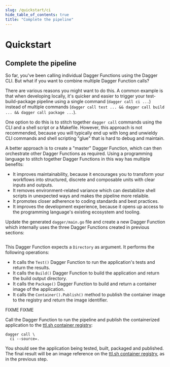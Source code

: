 ```yaml
---
slug: /quickstart/ci
hide_table_of_contents: true
title: "Complete the pipeline"
---
```


# Quickstart

## Complete the pipeline

So far, you've been calling individual Dagger Functions using the Dagger CLI. But what if you want to combine multiple Dagger Function calls?

There are various reasons you might want to do this. A common example is that when developing locally, it's quicker and easier to trigger your test-build-package pipeline using a single command (`dagger call ci ...`) instead of multiple commands (`dagger call test ... && dagger call build ... && dagger call package ...`).

One option to do this is to stitch together `dagger call` commands using the CLI and a shell script or a Makefile. However, this approach is not recommended, because you will typically end up with long and unwieldy CLI commands and shell scripting "glue" that is hard to debug and maintain.

A better approach is to create a "master" Dagger Function, which can then orchestrate other Dagger Functions as required. Using a programming language to stitch together Dagger Functions in this way has multiple benefits:
- It improves maintainability, because it encourages you to transform your workflows into structured, discrete and composable units with clear inputs and outputs.
- It removes environment-related variance which can destabilize shell scripts in unexpected ways and makes the pipeline more relaible.
- It promotes closer adherence to coding standards and best practices.
- It improves the development experience, because it opens up access to the programming language's existing ecosystem and tooling.

<Tabs groupId="language">
<TabItem value="Go">

Update the generated `dagger/main.go` file and create a new Dagger Function which internally uses the three Dagger Functions created in previous sections:

```go file=./snippets/ci/go/main.go
```

This Dagger Function expects a `Directory` as argument. It performs the following operations:

- It calls the `Test()` Dagger Function to run the application's tests and return the results.
- It calls the `Build()` Dagger Function to build the application and return the build output directory.
- It calls the `Package()` Dagger Function to build and return a container image of the application.
- It calls the `Container().Publish()` method to publish the container image to the registry and return the image identifier.
</TabItem>

<TabItem value="Python">
FIXME
</TabItem>
<TabItem value="TypeScript">
FIXME
</TabItem>
</Tabs>

Call the Dagger Function to run the pipeline and publish the containerized application to the [ttl.sh container registry](https://ttl.sh):

```shell
dagger call \
  ci --source=.
```

You should see the application being tested, built, packaged and published. The final result will be an image reference on the [ttl.sh container registry](https://ttl.sh), as in the previous step.
